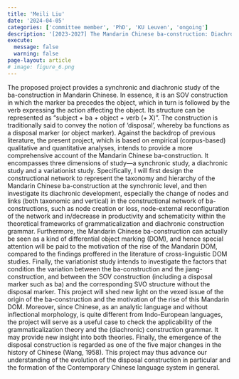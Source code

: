 ```yaml
---
title: 'Meili Liu'
date: '2024-04-05'
categories: ['committee member', 'PhD', 'KU Leuven', 'ongoing']
description: '[2023-2027] The Mandarin Chinese ba-construction: Diachronic, synchronic and constructional perspectives'
execute: 
  message: false
  warning: false
page-layout: article
# image: figure_6.png
---
```


The proposed project provides a synchronic and diachronic study of the ba-construction in Mandarin Chinese. In essence, it is an SOV construction in which the marker ba precedes the object, which in turn is followed by the verb expressing the action affecting the object. Its structure can be represented as “subject + ba + object + verb (+ X)”. The construction is traditionally said to convey the notion of ‘disposal’, whereby ba functions as a disposal marker (or object marker). Against the backdrop of previous literature, the present project, which is based on empirical (corpus-based) qualitative and quantitative analyses, intends to provide a more comprehensive account of the Mandarin Chinese ba-construction. It encompasses three dimensions of study—a synchronic study, a diachronic study and a variationist study. Specifically, I will first design the constructional network to represent the taxonomy and hierarchy of the Mandarin Chinese ba-construction at the synchronic level, and then investigate its diachronic development, especially the change of nodes and links (both taxonomic and vertical) in the constructional network of ba-constructions, such as node creation or loss, node-external reconfiguration of the network and in/decrease in productivity and schematicity within the theoretical frameworks of grammaticalization and diachronic construction grammar. Furthermore, the Mandarin Chinese ba-construction can actually be seen as a kind of differential object marking (DOM), and hence special attention will be paid to the motivation of the rise of the Mandarin DOM, compared to the findings proffered in the literature of cross-linguistic DOM studies. Finally, the variationist study intends to investigate the factors that condition the variation between the ba-construction and the jiang-construction, and between the SOV construction (including a disposal marker such as ba) and the corresponding SVO structure without the disposal marker. This project will shed new light on the vexed issue of the origin of the ba-construction and the motivation of the rise of this Mandarin DOM. Moreover, since Chinese, as an analytic language and without inflectional morphology, is quite different from Indo-European languages, the project will serve as a useful case to check the applicability of the grammaticalization theory and the (diachronic) construction grammar. It may provide new insight into both theories. Finally, the emergence of the disposal construction is regarded as one of the five major changes in the history of Chinese (Wang, 1958). This project may thus advance our understanding of the evolution of the disposal construction in particular and the formation of the Contemporary Chinese language system in general.

<!-- [Find more about Sumin Guan here.](https://www.arts.kuleuven.be/ling/qlvl/people/pages/00158381) -->



